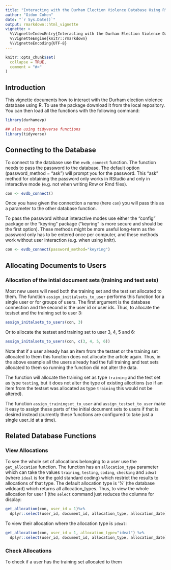 ```yaml
---
title: "Interacting with the Durham Election Violence Database Using R"
author: "Gidon Cohen"
date: "`r Sys.Date()`"
output: rmarkdown::html_vignette
vignette: >
  %\VignetteIndexEntry{Interacting with the Durham Election Violence Database Using R}
  %\VignetteEngine{knitr::rmarkdown}
  %\VignetteEncoding{UTF-8}
---
```


```r
knitr::opts_chunk$set(
  collapse = TRUE,
  comment = "#>"
)
```

## Introduction

This vignette documents how to interact with the Durham election violence database using R. To use the package download it from the local repository. You can then load all the functions with the following command:

```r
library(durhamevp)

## also using tidyverse functions
library(tidyverse)
```


## Connecting to the Database

To connect to the database use the `evdb_connect` function. The function needs to pass the password to the database. The default option (password_method = "ask") will prompt you for the password. This "ask" method for obtaining the password only works in RStudio  and only in interactive mode (e.g. not when writing Rnw or Rmd files).

```r
con <- evdb_connect()
```

Once you have given the connection a name (here `con`) you will pass this as a parameter to the other database function.

To pass the password without interactive modes use either the "config" package or the "keyring" package ("keyring" is more secure and should be the first option). These methods might be more useful long-term as the password only has to be entered once per computer, and these methods work without user interaction (e.g. when using knitr).

```r
con <- evdb_connect(password_method="keyring")

```


## Allocating Documents to Users
  
### Allocation of the intial document sets (training and test sets)

Most new users will need both the training set and the test set allocated to them. The function `assign_initialsets_to_user` performs this function for a single user or for groups of users. The first argument is the database connection and the second is the user id or user ids. Thus, to allocate the testset and the training set to user 3: 

```r
assign_initalsets_to_users(con, 3)
```

Or to allocate the testset and training set to user 3, 4, 5 and 6:
```r
assign_initalsets_to_users(con, c(3, 4, 5, 6))
```

Note that if a user already has an item from the testset or the training set allocated to them this function does not allocate the article again. Thus, in the above example all the users already had the full training and test sets allocated to them so running the function did not alter the data.

The function will allocate the training set as type `training` and the test set as type `testing`, but it does not alter the type of existing alloctions (so if an item from the testset was allocated as type `training` this would not be altered).

The function `assign_trainingset_to_user` and `assign_testset_to_user` make it easy to assign these parts of the initial document sets to users if that is desired instead (currently these functions are configured to take just a single user_id at a time). 




## Related Database Functions

### View Allocations

To see the whole set of allocations belonging to a user use the `get_allocation` function. The function has an `allocation_type` parameter which can take the values `training`, `testing`, `coding`, `checking` and `ideal` (where `ideal` is for the gold standard coding) which restrict the results to allocations of that type. The default allocation type is '%' (the database wildcard) which returns all allocation_types. Thus, to view the whole allocation for user 1 (the `select` command just reduces the columns for display: 
```r
get_allocation(con, user_id = 1)%>%
  dplyr::select(user_id, document_id, allocation_type, allocation_date) 

```

To view their allocation where the allocation type is `ideal`:

```r
get_allocation(con, user_id = 1, allocation_type="ideal") %>%
  dplyr::select(user_id, document_id, allocation_type, allocation_date) 
```

### Check Allocations

To check if a user has the training set allocated to them
